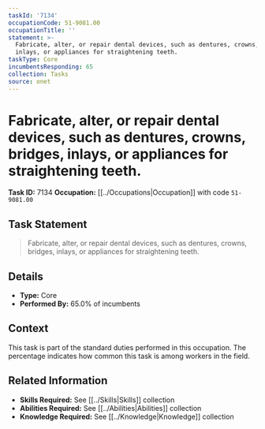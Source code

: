 ```yaml
---
taskId: '7134'
occupationCode: 51-9081.00
occupationTitle: ''
statement: >-
  Fabricate, alter, or repair dental devices, such as dentures, crowns, bridges,
  inlays, or appliances for straightening teeth.
taskType: Core
incumbentsResponding: 65
collection: Tasks
source: onet
---
```

# Fabricate, alter, or repair dental devices, such as dentures, crowns, bridges, inlays, or appliances for straightening teeth.

**Task ID:** 7134
**Occupation:** [[../Occupations|Occupation]] with code `51-9081.00`

## Task Statement

> Fabricate, alter, or repair dental devices, such as dentures, crowns, bridges, inlays, or appliances for straightening teeth.

## Details

- **Type:** Core
- **Performed By:** 65.0% of incumbents

## Context

This task is part of the standard duties performed in this occupation. The percentage indicates how common this task is among workers in the field.

## Related Information

- **Skills Required:** See [[../Skills|Skills]] collection
- **Abilities Required:** See [[../Abilities|Abilities]] collection
- **Knowledge Required:** See [[../Knowledge|Knowledge]] collection
